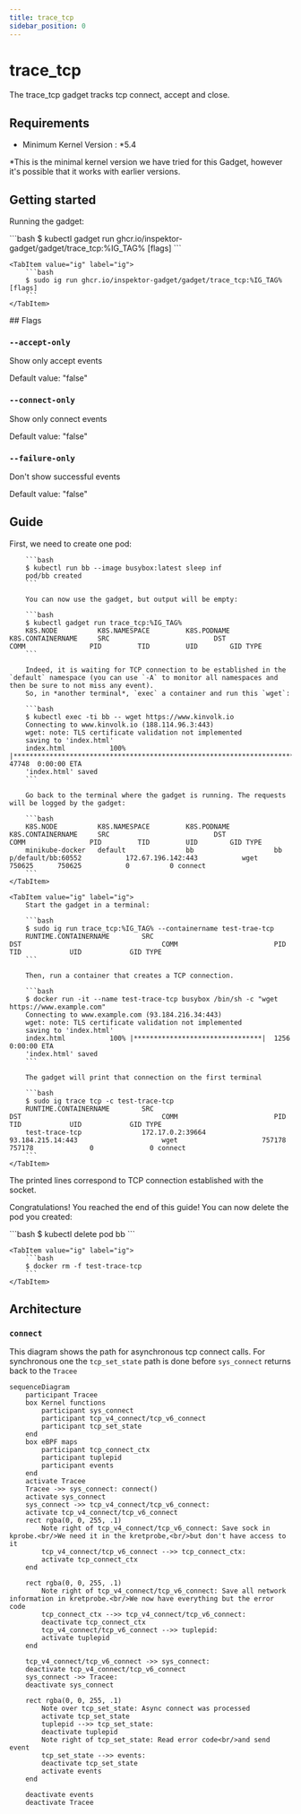 ```yaml
---
title: trace_tcp
sidebar_position: 0
---
```



# trace_tcp

The trace_tcp gadget tracks tcp connect, accept and close.

## Requirements

- Minimum Kernel Version : *5.4

*This is the minimal kernel version we have tried for this Gadget, however it's possible that it works with earlier versions.

## Getting started

Running the gadget:

<Tabs groupId="env">
    <TabItem value="kubectl-gadget" label="kubectl gadget">
        ```bash
        $ kubectl gadget run ghcr.io/inspektor-gadget/gadget/trace_tcp:%IG_TAG% [flags]
        ```
    </TabItem>

    <TabItem value="ig" label="ig">
        ```bash
        $ sudo ig run ghcr.io/inspektor-gadget/gadget/trace_tcp:%IG_TAG% [flags]
        ```
    </TabItem>
</Tabs>
## Flags

### `--accept-only`

Show only accept events

Default value: "false"

### `--connect-only`

Show only connect events

Default value: "false"

### `--failure-only`

Don't show successful events

Default value: "false"

## Guide

<Tabs groupId="env">
    <TabItem value="kubectl-gadget" label="kubectl gadget">
        First, we need to create one pod:

        ```bash
        $ kubectl run bb --image busybox:latest sleep inf
        pod/bb created
        ```

        You can now use the gadget, but output will be empty:

        ```bash
        $ kubectl gadget run trace_tcp:%IG_TAG%
        K8S.NODE          K8S.NAMESPACE         K8S.PODNAME           K8S.CONTAINERNAME     SRC                          DST                          COMM                PID         TID         UID        GID TYPE
        ```

        Indeed, it is waiting for TCP connection to be established in the `default` namespace (you can use `-A` to monitor all namespaces and then be sure to not miss any event).
        So, in *another terminal*, `exec` a container and run this `wget`:

        ```bash
        $ kubectl exec -ti bb -- wget https://www.kinvolk.io
        Connecting to www.kinvolk.io (188.114.96.3:443)
        wget: note: TLS certificate validation not implemented
        saving to 'index.html'
        index.html           100% |************************************************************************************************| 47748  0:00:00 ETA
        'index.html' saved
        ```

        Go back to the terminal where the gadget is running. The requests will be logged by the gadget:

        ```bash
        K8S.NODE          K8S.NAMESPACE         K8S.PODNAME           K8S.CONTAINERNAME     SRC                          DST                          COMM                PID         TID         UID        GID TYPE
        minikube-docker   default               bb                    bb                    p/default/bb:60552           172.67.196.142:443           wget             750625      750625           0          0 connect
        ```
    </TabItem>

    <TabItem value="ig" label="ig">
        Start the gadget in a terminal:

        ```bash
        $ sudo ig run trace_tcp:%IG_TAG% --containername test-trae-tcp
        RUNTIME.CONTAINERNAME        SRC                                   DST                                   COMM                        PID            TID            UID            GID TYPE
        ```

        Then, run a container that creates a TCP connection.

        ```bash
        $ docker run -it --name test-trace-tcp busybox /bin/sh -c "wget https://www.example.com"
        Connecting to www.example.com (93.184.216.34:443)
        wget: note: TLS certificate validation not implemented
        saving to 'index.html'
        index.html           100% |********************************|  1256  0:00:00 ETA
        'index.html' saved
        ```

        The gadget will print that connection on the first terminal

        ```bash
        $ sudo ig trace tcp -c test-trace-tcp
        RUNTIME.CONTAINERNAME        SRC                                   DST                                   COMM                        PID            TID            UID            GID TYPE
        test-trace-tcp               172.17.0.2:39664                      93.184.215.14:443                     wget                     757178         757178              0              0 connect
        ```
    </TabItem>
</Tabs>

The printed lines correspond to TCP connection established with the socket.

Congratulations! You reached the end of this guide!
You can now delete the pod you created:

<Tabs groupId="env">
    <TabItem value="kubectl-gadget" label="kubectl gadget">
        ```bash
        $ kubectl delete pod bb
        ```
    </TabItem>

    <TabItem value="ig" label="ig">
        ```bash
        $ docker rm -f test-trace-tcp
        ```
    </TabItem>
</Tabs>

## Architecture

### `connect`

This diagram shows the path for asynchronous tcp connect calls. For synchronous one the `tcp_set_state` path is done before `sys_connect` returns back to the `Tracee`

```mermaid
sequenceDiagram
    participant Tracee
    box Kernel functions
        participant sys_connect
        participant tcp_v4_connect/tcp_v6_connect
        participant tcp_set_state
    end
    box eBPF maps
        participant tcp_connect_ctx
        participant tuplepid
        participant events
    end
    activate Tracee
    Tracee ->> sys_connect: connect()
    activate sys_connect
    sys_connect ->> tcp_v4_connect/tcp_v6_connect: 
    activate tcp_v4_connect/tcp_v6_connect
    rect rgba(0, 0, 255, .1)
        Note right of tcp_v4_connect/tcp_v6_connect: Save sock in kprobe.<br/>We need it in the kretprobe,<br/>but don't have access to it
        tcp_v4_connect/tcp_v6_connect -->> tcp_connect_ctx: 
        activate tcp_connect_ctx
    end

    rect rgba(0, 0, 255, .1)
        Note right of tcp_v4_connect/tcp_v6_connect: Save all network information in kretprobe.<br/>We now have everything but the error code
        tcp_connect_ctx -->> tcp_v4_connect/tcp_v6_connect: 
        deactivate tcp_connect_ctx
        tcp_v4_connect/tcp_v6_connect -->> tuplepid: 
        activate tuplepid
    end

    tcp_v4_connect/tcp_v6_connect ->> sys_connect: 
    deactivate tcp_v4_connect/tcp_v6_connect
    sys_connect ->> Tracee: 
    deactivate sys_connect

    rect rgba(0, 0, 255, .1)
        Note over tcp_set_state: Async connect was processed
        activate tcp_set_state
        tuplepid -->> tcp_set_state: 
        deactivate tuplepid
        Note right of tcp_set_state: Read error code<br/>and send event
        tcp_set_state -->> events: 
        deactivate tcp_set_state
        activate events
    end

    deactivate events
    deactivate Tracee
```
